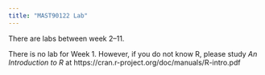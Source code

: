 ```yaml
---
title: "MAST90122 Lab"
---
```


There are labs between week 2--11. 

There is no lab for Week 1. However, if you do not know R, please study *An Introduction to R* at https://cran.r-project.org/doc/manuals/R-intro.pdf


